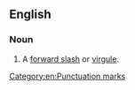 ==English==

===Noun===
{{en-noun|head=[[slant]] [[bar]]}}

# A [[forward slash]] or [[virgule]].

[[Category:en:Punctuation marks]]